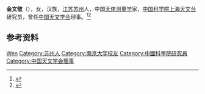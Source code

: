 '''金文敬'''（{{bd|1937年|}}），女，汉族，[[江苏|江苏]][[苏州|苏州]]人，中国[[天体测量学|天体测量学]]家，[[中国科学院上海天文台|中国科学院上海天文台]]研究员，曾任[[中国天文学会|中国天文学会]]理事。<ref>{{Cite book|title=中华当代文化名人大辞典|author=张品兴, 殷登祥, 陈有进等主编|publisher=中国广播电视出版社|year=1992|isbn=9787504315137|location=北京|pages=}}</ref><ref>{{Cite book|title=古今中外女名人辞典|author=中国妇女管理干部学院编|publisher=中国广播电视出版社|year=1989|isbn=|location=北京|pages=}}</ref>

== 参考资料 ==
{{reflist}}

{{中国人物小作品}}
{{Navboxes
| title  = 金文敬在[[中国天文学会|中国天文学会]]的职务
| list1  =
{{中国天文学会第六届理事会}}
}}

{{Authority control}}
{{DEFAULTSORT:Jin金}}
[[Category:金姓|Wen]]
[[Category:苏州人|Category:苏州人]]
[[Category:南京大学校友|Category:南京大学校友]]
[[Category:中國科學院研究員|Category:中國科學院研究員]]
[[Category:中国天文学会理事|Category:中国天文学会理事]]
